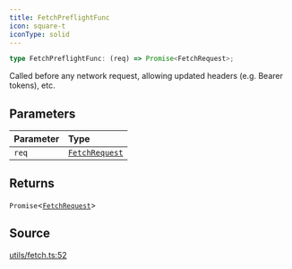 ```yaml
---
title: FetchPreflightFunc
icon: square-t
iconType: solid
---
```


```ts
type FetchPreflightFunc: (req) => Promise<FetchRequest>;
```

Called before any network request, allowing updated headers (e.g. Bearer tokens), etc.

## Parameters

| Parameter | Type |
| :------ | :------ |
| `req` | [`FetchRequest`](/content/classes/FetchRequest) |

## Returns

`Promise`\<[`FetchRequest`](/content/classes/FetchRequest)\>

## Source

[utils/fetch.ts:52](https://github.com/dominant-strategies/quais.js/blob/0b080dd187bafddecb11cf27fbfdd65add0ec116/src/utils/fetch.ts#L52)
